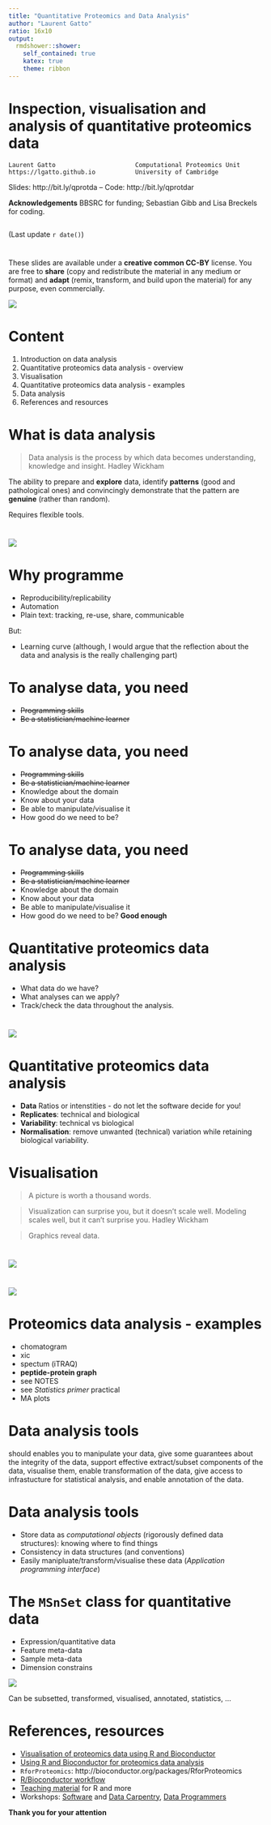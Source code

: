 ```yaml
---
title: "Quantitative Proteomics and Data Analysis"
author: "Laurent Gatto"
ratio: 16x10
output:
  rmdshower::shower:
    self_contained: true
    katex: true
    theme: ribbon
---
```


# Inspection, visualisation and analysis of quantitative proteomics data

```
Laurent Gatto                      Computational Proteomics Unit
https://lgatto.github.io           University of Cambridge
```

Slides: http://bit.ly/qprotda -- Code: http://bit.ly/qprotdar

**Acknowledgements**  BBSRC for funding; Sebastian Gibb and Lisa Breckels for coding.

```
```

(Last update `r date()`)

# 

These slides are available under a **creative common CC-BY**
license. You are free to **share** (copy and redistribute the material
in any medium or format) and **adapt** (remix, transform, and build
upon the material) for any purpose, even commercially. 

<img src="Figures/cc1.jpg">

# Content

1. Introduction on data analysis
2. Quantitative proteomics data analysis - overview
3. Visualisation
4. Quantitative proteomics data analysis - examples
5. Data analysis
6. References and resources


# What is data analysis

> Data analysis is the process by which data becomes understanding,
> knowledge and insight. Hadley Wickham

The ability to prepare and **explore** data, identify **patterns**
(good and pathological ones) and convincingly demonstrate that the
pattern are **genuine** (rather than random).

Requires flexible tools.

# 

<img src="./Figures/Data_Analysis_Hadley_Wickham.png" class="cover">  


# Why programme

* Reproducibility/replicability
* Automation
* Plain text: tracking, re-use, share, communicable

But: 

* Learning curve (although, I would argue that the reflection about
the data and analysis is the really challenging part)

# To analyse data, you need

* ~~Programming skills~~
* ~~Be a statistician/machine learner~~

# To analyse data, you need

* ~~Programming skills~~
* ~~Be a statistician/machine learner~~
* Knowledge about the domain
* Know about your data
* Be able to manipulate/visualise it
* How good do we need to be? 

# To analyse data, you need

* ~~Programming skills~~
* ~~Be a statistician/machine learner~~
* Knowledge about the domain
* Know about your data
* Be able to manipulate/visualise it
* How good do we need to be? **Good enough**

# Quantitative proteomics data analysis

* What data do we have? 
* What analyses can we apply?
* Track/check the data throughout the analysis.

# 

<img src="./Figures/qprotda.png" class="cover">

# Quantitative proteomics data analysis

* **Data** Ratios or intenstities - do not let the software decide for you!
* **Replicates**: technical and biological
* **Variability**: technical vs biological
* **Normalisation**: remove unwanted (technical) variation while
  retaining biological variability.


# Visualisation

> A picture is worth a thousand words.

> Visualization can surprise you, but it doesn’t scale well. Modeling
> scales well, but it can’t surprise you. Hadley Wickham

> Graphics reveal data.


# 

<img src="./Figures/choosing-a-good-chart.jpg" class="cover">

# 

<img src="./Figures/qprotda-with-plots.png" class="cover">

# Proteomics data analysis - examples

- chomatogram
- xic
- spectum (iTRAQ)
- **peptide-protein graph**
- see NOTES
- see *Statistics primer* practical
- MA plots


# Data analysis tools

should enables you to manipulate your data, give some guarantees about
the integrity of the data, support effective extract/subset components
of the data, visualise them, enable transformation of the data, give
access to infrastucture for statistical analysis, and enable
annotation of the data. 

# Data analysis tools 

* Store data as *computational objects* (rigorously defined data
  structures): knowing where to find things
* Consistency in data structures (and conventions)
* Easily manipluate/transform/visualise these data (*Application
  programming interface*)

# The `MSnSet` class for quantitative data

<div class="double">
<p class="double-flow">
* Expression/quantitative data
* Feature meta-data
* Sample meta-data
* Dimension constrains

</p><p class="double-flow">
<img src="Figures/msnset.png" class="one-col-image">
</p>
</div>

Can be subsetted, transformed, visualised, annotated, statistics, ...

# References, resources

* [Visualisation of proteomics data using R and Bioconductor](http://www.ncbi.nlm.nih.gov/pmc/articles/PMC4510819/)
* [Using R and Bioconductor for proteomics data analysis](http://arxiv.org/pdf/1305.6559v1.pdf)
* `RforProteomics`: http://bioconductor.org/packages/RforProteomics
* [R/Bioconductor workflow](http://bioconductor.org/help/workflows/proteomics/)
* [Teaching material](http://lgatto.github.io/TeachingMaterial/) for
  R and more
* Workshops: [Software](http://software-carpentry.org/) and
  [Data Carpentry](http://www.datacarpentry.org/), 
  [Data Programmers](http://www.dataprogrammers.net/)


**Thank you for your attention**
